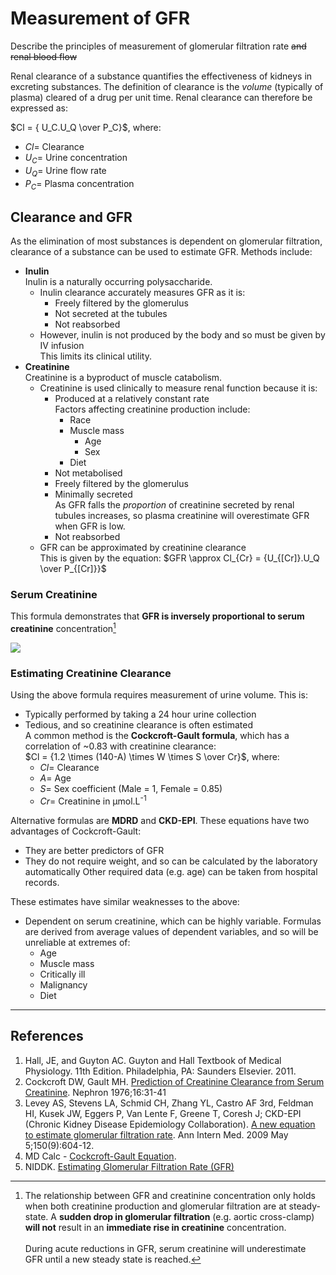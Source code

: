 # Measurement of GFR

:::CICM
Describe the principles of measurement of glomerular filtration rate ~~and renal blood flow~~
:::

Renal clearance of a substance quantifies the effectiveness of kidneys in excreting substances. The definition of clearance is the *volume* (typically of plasma) cleared of a drug per unit time. Renal clearance can therefore be expressed as:

$Cl = { U_C.U_Q \over P_C}$, where:

* $Cl$= Clearance
* $U_C$= Urine concentration
* $U_Q$= Urine flow rate
* $P_C$= Plasma concentration

## Clearance and GFR

As the elimination of most substances is dependent on glomerular filtration, clearance of a substance can be used to estimate GFR. Methods include:

* **Inulin**\
Inulin is a naturally occurring polysaccharide.
    * Inulin clearance accurately measures GFR as it is:
        * Freely filtered by the glomerulus
        * Not secreted at the tubules
        * Not reabsorbed
    * However, inulin is not produced by the body and so must be given by IV infusion\
    This limits its clinical utility.
* **Creatinine**\
Creatinine is a byproduct of muscle catabolism.
    * Creatinine is used clinically to measure renal function because it is:
        * Produced at a relatively constant rate\
        Factors affecting creatinine production include:
            * Race
            * Muscle mass
                * Age
                * Sex
            * Diet
        * Not metabolised
        * Freely filtered by the glomerulus
        * Minimally secreted\
        As GFR falls the *proportion* of creatinine secreted by renal tubules increases, so plasma creatinine will overestimate GFR when GFR is low.
        * Not reabsorbed
    * GFR can be approximated by creatinine clearance\
    This is given by the equation: $GFR \approx Cl_{Cr} = {U_{[Cr]}.U_Q \over P_{[Cr]}}$

### Serum Creatinine

This formula demonstrates that **GFR is inversely proportional to serum creatinine** concentration^[The relationship between GFR and creatinine concentration only holds when both creatinine production and glomerular filtration are at steady-state. A **sudden drop in glomerular filtration** (e.g. aortic cross-clamp) **will not** result in an **immediate rise in creatinine** concentration.\
\
During acute reductions in GFR, serum creatinine will underestimate GFR until a new steady state is reached.]

<img src="/resources/gfr-vs-creatinine.svg">

### Estimating Creatinine Clearance

Using the above formula requires measurement of urine volume. This is:

* Typically performed by taking a 24 hour urine collection
* Tedious, and so creatinine clearance is often estimated\
A common method is the **Cockcroft-Gault formula**, which has a correlation of ~0.83 with creatinine clearance:\
$Cl = {1.2 \times (140-A) \times W  \times S \over Cr}$, where:
    * $Cl$= Clearance
    * $A$= Age
    * $S$= Sex coefficient (Male = 1, Female = 0.85)
    * $Cr$= Creatinine in µmol.L^-1^

Alternative formulas are **MDRD** and **CKD-EPI**. These equations have two advantages of Cockcroft-Gault:

* They are better predictors of GFR
* They do not require weight, and so can be calculated by the laboratory automatically  Other required data (e.g. age) can be taken from hospital records.

These estimates have similar weaknesses to the above:

* Dependent on serum creatinine, which can be highly variable. Formulas are derived from average values of dependent variables, and so will be unreliable at extremes of:
    * Age
    * Muscle mass
    * Critically ill
    * Malignancy
    * Diet

---

## References

1. Hall, JE, and Guyton AC. Guyton and Hall Textbook of Medical Physiology. 11th Edition. Philadelphia, PA: Saunders Elsevier. 2011. 
2. Cockcroft DW, Gault MH. [Prediction of Creatinine Clearance from Serum Creatinine](http://www.karger.com/Article/Abstract/180580). Nephron 1976;16:31-41
3. Levey AS, Stevens LA, Schmid CH, Zhang YL, Castro AF 3rd, Feldman HI, Kusek
JW, Eggers P, Van Lente F, Greene T, Coresh J; CKD-EPI (Chronic Kidney Disease 
Epidemiology Collaboration). [A new equation to estimate glomerular filtration 
rate](https://www.ncbi.nlm.nih.gov/pmc/articles/PMC2763564). Ann Intern Med. 2009 May 5;150(9):604-12.
2. MD Calc - [Cockcroft-Gault Equation](https://www.mdcalc.com/creatinine-clearance-cockcroft-gault-equation#about-equation).
3. NIDDK. [Estimating Glomerular Filtration Rate (GFR)](http://www.niddk.nih.gov/health-information/health-communication-programs/nkdep/lab-evaluation/gfr/estimating/Pages/estimating.aspx#the-ckd-epi-equation)